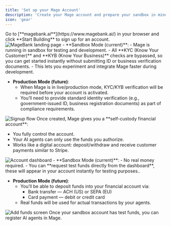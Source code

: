 ```yaml
---
title: 'Set up your Mage Account'
description: 'Create your Mage account and prepare your sandbox in minutes.'
icon: 'gear'
---
```


<Steps>
<Step title="Visit MageBank">
Go to [**magebank.ai**](https://www.magebank.ai/) in your browser and click **Start Building** to sign up for an account.

<Frame>
<img src="/images/magebank-ai.png" alt="MageBank landing page" />
</Frame>
</Step>

<Step title="Create your account">
- **Sandbox Mode (current)**:
  - Mage is running in sandbox for testing and development.
  - All **KYC (Know Your Customer)** and **KYB (Know Your Business)** checks are bypassed, so you can get started instantly without submitting ID or business verification documents.
  - This lets you experiment and integrate Mage faster during development.

- **Production Mode (future)**:
  - When Mage is in live/production mode, KYC/KYB verification will be required before your account is activated.
  - You’ll need to provide standard identity verification (e.g., government-issued ID, business registration documents) as part of compliance requirements.

<Frame>
<img src="/images/create-account.png" alt="Signup flow" />
</Frame>
</Step>

<Step title="Receive your financial account">
Once created, Mage gives you a **self-custody financial account**:

- You fully control the account.
- Your AI agents can only use the funds you authorize.
- Works like a digital account: deposit/withdraw and receive customer payments similar to Stripe.

<Frame>
<img src="/images/recieve-account.png" alt="Account dashboard" />
</Frame>
</Step>

<Step title="Add funds">
- **Sandbox Mode (current)**:
  - No real money required.
  - You can **request test funds directly from the dashboard**, these will appear in your account instantly for testing purposes..

- **Production Mode (future)**:
  - You’ll be able to deposit funds into your financial account via:
    - Bank transfer — ACH (US) or SEPA (EU)
    - Card payment — debit or credit card
  - Real funds will be used for actual transactions by your agents.

<Frame>
<img src="/images/add-funds.png" alt="Add funds screen" />
</Frame>

<Check>
Once your sandbox account has test funds, you can register AI agents in Mage.
</Check>
</Step>
</Steps>
